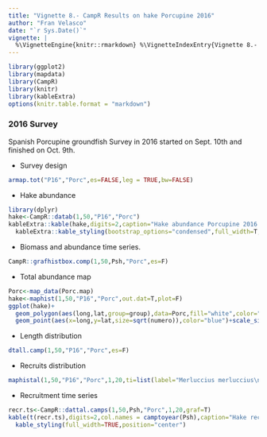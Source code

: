 ```yaml
---
title: "Vignette 8.- CampR Results on hake Porcupine 2016"
author: "Fran Velasco"
date: "`r Sys.Date()`"
vignette: |
  %\VignetteEngine{knitr::rmarkdown} %\VignetteIndexEntry{Vignette 8.- CampR Results on hake Porcupine 2016}  %\VignetteEncoding{UTF-8}
---
```


```r
library(ggplot2)
library(mapdata)
library(CampR)
library(knitr)
library(kableExtra)
options(knitr.table.format = "markdown") 
```

### 2016 Survey

Spanish Porcupine groundfish Survey in 2016 started on Sept. 10th and finished on  Oct. 9th. 

- Survey design

```r
armap.tot("P16","Porc",es=FALSE,leg = TRUE,bw=FALSE)
```


- Hake abundance

```r
library(dplyr)
hake<-CampR::datab(1,50,"P16","Porc")
kableExtra::kable(hake,digits=2,caption="Hake abundance Porcupine 2016 Survey") %>%
  kableExtra::kable_styling(bootstrap_options="condensed",full_width=T,position="center")
```

- Biomass and abundance time series.

```r
CampR::grafhistbox.comp(1,50,Psh,"Porc",es=F)
```

- Total abundance map

```r
Porc<-map_data(Porc.map)
hake<-maphist(1,50,"P16","Porc",out.dat=T,plot=F)
ggplot(hake)+
  geom_polygon(aes(long,lat,group=group),data=Porc,fill="white",color="black")+
  geom_point(aes(x=long,y=lat,size=sqrt(numero)),color="blue")+scale_size_continuous(name="No. inds.")+coord_fixed(1.3)
```

- Length distribution

```r
dtall.camp(1,50,"P16","Porc",es=F)
```

- Recruits distribution

```r
maphistal(1,50,"P16","Porc",1,20,ti=list(label="Merluccius merluccius\n < 20 cm",font=4),ceros=F)
```

- Recruitment time series

```r
recr.ts<-CampR::dattal.camps(1,50,Psh,"Porc",1,20,graf=T)
kable(t(recr.ts),digits=2,col.names = camptoyear(Psh),caption="Hake recruitment strength") %>%
  kable_styling(full_width=TRUE,position="center")
```


